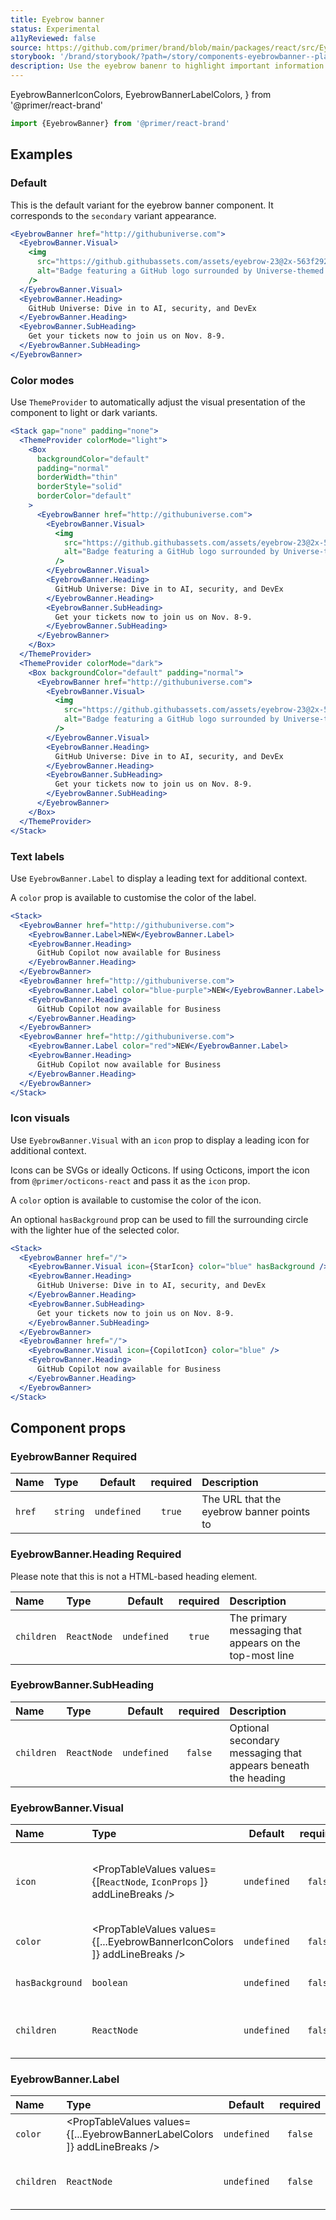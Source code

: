 ```yaml
---
title: Eyebrow banner
status: Experimental
a11yReviewed: false
source: https://github.com/primer/brand/blob/main/packages/react/src/EyebrowBanner/EyebrowBanner.tsx
storybook: '/brand/storybook/?path=/story/components-eyebrowbanner--playground'
description: Use the eyebrow banenr to highlight important information at the top of a page.
---
```



  EyebrowBannerIconColors,
  EyebrowBannerLabelColors,
} from '@primer/react-brand'

```js
import {EyebrowBanner} from '@primer/react-brand'
```

## Examples

### Default

This is the default variant for the eyebrow banner component. It corresponds to the `secondary` variant appearance.

```jsx live
<EyebrowBanner href="http://githubuniverse.com">
  <EyebrowBanner.Visual>
    <img
      src="https://github.githubassets.com/assets/eyebrow-23@2x-563f292d9e30.png"
      alt="Badge featuring a GitHub logo surrounded by Universe-themed shapes"
    />
  </EyebrowBanner.Visual>
  <EyebrowBanner.Heading>
    GitHub Universe: Dive in to AI, security, and DevEx
  </EyebrowBanner.Heading>
  <EyebrowBanner.SubHeading>
    Get your tickets now to join us on Nov. 8-9.
  </EyebrowBanner.SubHeading>
</EyebrowBanner>
```

### Color modes

Use `ThemeProvider` to automatically adjust the visual presentation of the component to light or dark variants.

```jsx live
<Stack gap="none" padding="none">
  <ThemeProvider colorMode="light">
    <Box
      backgroundColor="default"
      padding="normal"
      borderWidth="thin"
      borderStyle="solid"
      borderColor="default"
    >
      <EyebrowBanner href="http://githubuniverse.com">
        <EyebrowBanner.Visual>
          <img
            src="https://github.githubassets.com/assets/eyebrow-23@2x-563f292d9e30.png"
            alt="Badge featuring a GitHub logo surrounded by Universe-themed shapes"
          />
        </EyebrowBanner.Visual>
        <EyebrowBanner.Heading>
          GitHub Universe: Dive in to AI, security, and DevEx
        </EyebrowBanner.Heading>
        <EyebrowBanner.SubHeading>
          Get your tickets now to join us on Nov. 8-9.
        </EyebrowBanner.SubHeading>
      </EyebrowBanner>
    </Box>
  </ThemeProvider>
  <ThemeProvider colorMode="dark">
    <Box backgroundColor="default" padding="normal">
      <EyebrowBanner href="http://githubuniverse.com">
        <EyebrowBanner.Visual>
          <img
            src="https://github.githubassets.com/assets/eyebrow-23@2x-563f292d9e30.png"
            alt="Badge featuring a GitHub logo surrounded by Universe-themed shapes"
          />
        </EyebrowBanner.Visual>
        <EyebrowBanner.Heading>
          GitHub Universe: Dive in to AI, security, and DevEx
        </EyebrowBanner.Heading>
        <EyebrowBanner.SubHeading>
          Get your tickets now to join us on Nov. 8-9.
        </EyebrowBanner.SubHeading>
      </EyebrowBanner>
    </Box>
  </ThemeProvider>
</Stack>
```

### Text labels

Use `EyebrowBanner.Label` to display a leading text for additional context.

A `color` prop is available to customise the color of the label.

```jsx live
<Stack>
  <EyebrowBanner href="http://githubuniverse.com">
    <EyebrowBanner.Label>NEW</EyebrowBanner.Label>
    <EyebrowBanner.Heading>
      GitHub Copilot now available for Business
    </EyebrowBanner.Heading>
  </EyebrowBanner>
  <EyebrowBanner href="http://githubuniverse.com">
    <EyebrowBanner.Label color="blue-purple">NEW</EyebrowBanner.Label>
    <EyebrowBanner.Heading>
      GitHub Copilot now available for Business
    </EyebrowBanner.Heading>
  </EyebrowBanner>
  <EyebrowBanner href="http://githubuniverse.com">
    <EyebrowBanner.Label color="red">NEW</EyebrowBanner.Label>
    <EyebrowBanner.Heading>
      GitHub Copilot now available for Business
    </EyebrowBanner.Heading>
  </EyebrowBanner>
</Stack>
```

### Icon visuals

Use `EyebrowBanner.Visual` with an `icon` prop to display a leading icon for additional context.

Icons can be SVGs or ideally Octicons. If using Octicons, import the icon from `@primer/octicons-react` and pass it as the `icon` prop.

A `color` option is available to customise the color of the icon.

An optional `hasBackground` prop can be used to fill the surrounding circle with the lighter hue of the selected color.

```jsx live
<Stack>
  <EyebrowBanner href="/">
    <EyebrowBanner.Visual icon={StarIcon} color="blue" hasBackground />
    <EyebrowBanner.Heading>
      GitHub Universe: Dive in to AI, security, and DevEx
    </EyebrowBanner.Heading>
    <EyebrowBanner.SubHeading>
      Get your tickets now to join us on Nov. 8-9.
    </EyebrowBanner.SubHeading>
  </EyebrowBanner>
  <EyebrowBanner href="/">
    <EyebrowBanner.Visual icon={CopilotIcon} color="blue" />
    <EyebrowBanner.Heading>
      GitHub Copilot now available for Business
    </EyebrowBanner.Heading>
  </EyebrowBanner>
</Stack>
```

## Component props

### EyebrowBanner <Label>Required</Label>

| Name   | Type     |   Default   | required | Description                               |
| :----- | :------- | :---------: | :------: | :---------------------------------------- |
| `href` | `string` | `undefined` |  `true`  | The URL that the eyebrow banner points to |

### EyebrowBanner.Heading <Label>Required</Label>

Please note that this is not a HTML-based heading element.

| Name       | Type        |   Default   | required | Description                                             |
| :--------- | :---------- | :---------: | :------: | :------------------------------------------------------ |
| `children` | `ReactNode` | `undefined` |  `true`  | The primary messaging that appears on the top-most line |

### EyebrowBanner.SubHeading

| Name       | Type        |   Default   | required | Description                                                   |
| :--------- | :---------- | :---------: | :------: | :------------------------------------------------------------ |
| `children` | `ReactNode` | `undefined` | `false`  | Optional secondary messaging that appears beneath the heading |

### EyebrowBanner.Visual

| Name            | Type                                                                     |   Default   | required | Description                                 |
| :-------------- | :----------------------------------------------------------------------- | :---------: | :------: | :------------------------------------------ |
| `icon`          | <PropTableValues values={[`ReactNode`, `IconProps` ]} addLineBreaks />   | `undefined` | `false`  | Optional icon. Accepts React-based Octicons |
| `color`         | <PropTableValues values={[...EyebrowBannerIconColors ]} addLineBreaks /> | `undefined` | `false`  | Optional icon color.                        |
| `hasBackground` | `boolean`                                                                | `undefined` | `false`  | Optional background color.                  |
| `children`      | `ReactNode`                                                              | `undefined` | `false`  | Accepts `img`, `picture` or `svg` elements  |

### EyebrowBanner.Label

| Name       | Type                                                                      |   Default   | required | Description                      |
| :--------- | :------------------------------------------------------------------------ | :---------: | :------: | :------------------------------- |
| `color`    | <PropTableValues values={[...EyebrowBannerLabelColors ]} addLineBreaks /> | `undefined` | `false`  | Optional label color.            |
| `children` | `ReactNode`                                                               | `undefined` | `false`  | Text to appear in the label slot |
